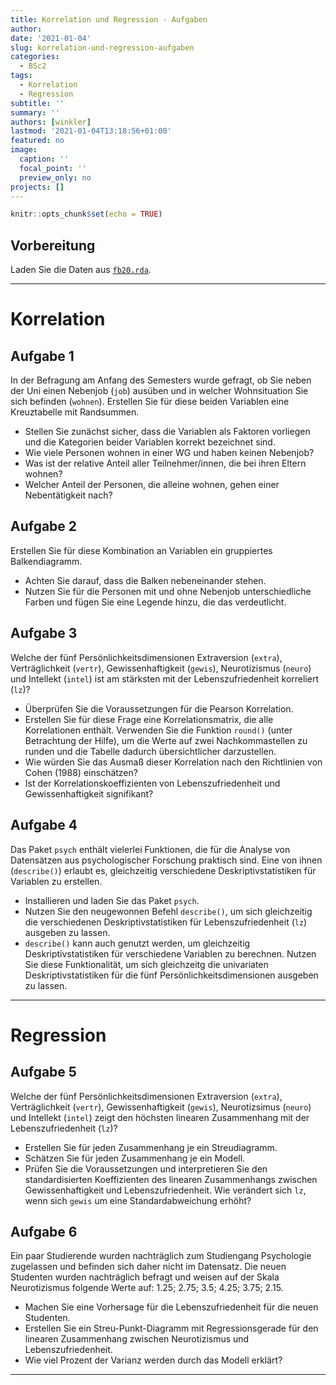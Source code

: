 ```yaml
---
title: Korrelation und Regression - Aufgaben
author: 
date: '2021-01-04'
slug: korrelation-und-regression-aufgaben
categories:
  - BSc2
tags:
  - Korrelation
  - Regression
subtitle: ''
summary: ''
authors: [winkler]
lastmod: '2021-01-04T13:18:56+01:00'
featured: no
image:
  caption: ''
  focal_point: ''
  preview_only: no
projects: []
---
```


```r
knitr::opts_chunk$set(echo = TRUE)
```

## Vorbereitung
Laden Sie die Daten aus [<i class="fas fa-download"></i> `fb20.rda`](/post/fb20.rda). 

***
# Korrelation

## Aufgabe 1

In der Befragung am Anfang des Semesters wurde gefragt, ob Sie neben der Uni einen Nebenjob (`job`) ausüben und in welcher Wohnsituation Sie sich befinden (`wohnen`). Erstellen Sie für diese beiden Variablen eine Kreuztabelle mit Randsummen.

  * Stellen Sie zunächst sicher, dass die Variablen als Faktoren vorliegen und die Kategorien beider Variablen korrekt bezeichnet sind. 
  * Wie viele Personen wohnen in einer WG und haben keinen Nebenjob? 
  * Was ist der relative Anteil aller Teilnehmer/innen, die bei ihren Eltern wohnen?
  * Welcher Anteil der Personen, die alleine wohnen, gehen einer Nebentätigkeit nach?

## Aufgabe 2

Erstellen Sie für diese Kombination an Variablen ein gruppiertes Balkendiagramm.

  * Achten Sie darauf, dass die Balken nebeneinander stehen.
  * Nutzen Sie für die Personen mit und ohne Nebenjob unterschiedliche Farben und fügen Sie eine Legende hinzu, die das verdeutlicht.


## Aufgabe 3

Welche der fünf Persönlichkeitsdimensionen Extraversion (`extra`), Verträglichkeit (`vertr`), Gewissenhaftigkeit (`gewis`), Neurotizismus (`neuro`) und Intellekt (`intel`) ist am stärksten mit der Lebenszufriedenheit korreliert (`lz`)?

  * Überprüfen Sie die Voraussetzungen für die Pearson Korrelation.
  * Erstellen Sie für diese Frage eine Korrelationsmatrix, die alle Korrelationen enthält. Verwenden Sie die Funktion `round()` (unter Betrachtung der Hilfe), um die Werte auf zwei Nachkommastellen zu runden und die Tabelle dadurch übersichtlicher darzustellen.
  * Wie würden Sie das Ausmaß dieser Korrelation nach den Richtlinien von Cohen (1988) einschätzen?
  * Ist der Korrelationskoeffizienten von Lebenszufriedenheit und Gewissenhaftigkeit signifikant?


## Aufgabe 4

Das Paket `psych` enthält vielerlei Funktionen, die für die Analyse von Datensätzen aus psychologischer Forschung praktisch sind. Eine von ihnen (`describe()`) erlaubt es, gleichzeitig verschiedene Deskriptivstatistiken für Variablen zu erstellen.

  * Installieren und laden Sie das Paket `psych`.
  * Nutzen Sie den neugewonnen Befehl `describe()`, um sich gleichzeitig die verschiedenen Deskriptivstatistiken für Lebenszufriedenheit (`lz`) ausgeben zu lassen. 
  * `describe()` kann auch genutzt werden, um gleichzeitig Deskriptivstatistiken für verschiedene Variablen zu berechnen. Nutzen Sie diese Funktionalität, um sich gleichzeitg die univariaten Deskriptivstatistiken für die fünf Persönlichkeitsdimensionen ausgeben zu lassen.
    
***
# Regression
    
## Aufgabe 5
Welche der fünf Persönlichkeitsdimensionen Extraversion (`extra`), Verträglichkeit (`vertr`), Gewissenhaftigkeit (`gewis`), Neurotizsimus (`neuro`) und Intellekt (`intel`) zeigt den höchsten linearen Zusammenhang mit der Lebenszufriedenheit (`lz`)?

  * Erstellen Sie für jeden Zusammenhang je ein Streudiagramm. 
  * Schätzen Sie für jeden Zusammenhang je ein Modell. 
  * Prüfen Sie die Voraussetzungen und interpretieren Sie den standardisierten Koeffizienten des linearen Zusammenhangs zwischen Gewissenhaftigkeit und Lebenszufriedenheit. Wie verändert sich `lz`, wenn sich `gewis` um eine Standardabweichung erhöht?

## Aufgabe 6
Ein paar Studierende wurden nachträglich zum Studiengang Psychologie zugelassen und befinden sich daher nicht im Datensatz. Die neuen Studenten wurden nachträglich befragt und weisen auf der Skala Neurotizismus folgende Werte auf: 1.25; 2.75; 3.5; 4.25; 3.75; 2.15. 

  * Machen Sie eine Vorhersage für die Lebenszufriedenheit für die neuen Studenten.
  * Erstellen Sie ein Streu-Punkt-Diagramm  mit Regressionsgerade für den linearen Zusammenhang zwischen Neurotizismus und Lebenszufriedenheit.
  * Wie viel Prozent der Varianz werden durch das Modell erklärt?

***
